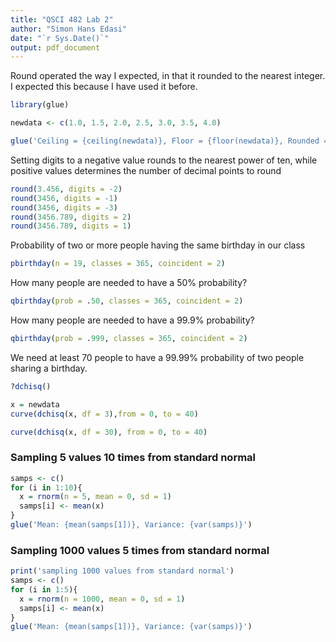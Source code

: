 ```yaml
---
title: "QSCI 482 Lab 2"
author: "Simon Hans Edasi"
date: "`r Sys.Date()`"
output: pdf_document
---
```



\section{Exercise 1: Rounding Data}
Round operated the way I expected, in that it rounded to the nearest integer. I expected this because I have used it before.

```r
library(glue)

newdata <- c(1.0, 1.5, 2.0, 2.5, 3.0, 3.5, 4.0)

glue('Ceiling = {ceiling(newdata)}, Floor = {floor(newdata)}, Rounded = {round(newdata)}')
```

Setting digits to a negative value rounds to the nearest power of ten, while positive values determines the number of decimal points to round


```r

round(3.456, digits = -2)
round(3456, digits = -1)
round(3456, digits = -3)
round(3456.789, digits = 2)
round(3456.789, digits = 1)

```

\section{Exercise 2}
Probability of two or more people having the same birthday in our class
```r
pbirthday(n = 19, classes = 365, coincident = 2)

```

How many people are needed to have a 50% probability?

```r
qbirthday(prob = .50, classes = 365, coincident = 2)
```

How many people are needed to have a 99.9% probability?

```r
qbirthday(prob = .999, classes = 365, coincident = 2)
```
We need at least 70 people to have a 99.99% probability of two people sharing a birthday.


\section{Exercise 3}
```r
?dchisq()
```



```r
x = newdata
curve(dchisq(x, df = 3),from = 0, to = 40)
```


```r
curve(dchisq(x, df = 30), from = 0, to = 40)
```

\section{Exercise 4}
### Sampling 5 values 10 times from standard normal

```r
samps <- c()
for (i in 1:10){
  x = rnorm(n = 5, mean = 0, sd = 1)
  samps[i] <- mean(x)
}
glue('Mean: {mean(samps[1])}, Variance: {var(samps)}')

```


### Sampling 1000 values 5 times from standard normal

```r
print('sampling 1000 values from standard normal')
samps <- c()
for (i in 1:5){
  x = rnorm(n = 1000, mean = 0, sd = 1)
  samps[i] <- mean(x)
}
glue('Mean: {mean(samps[1])}, Variance: {var(samps)}')

```
